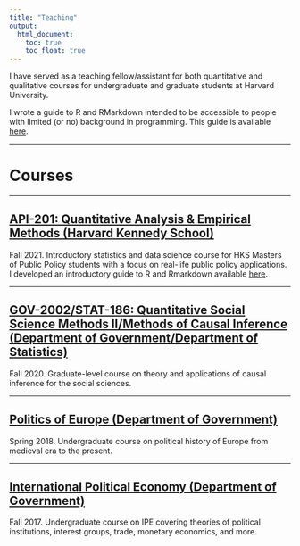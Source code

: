 ```yaml
---
title: "Teaching"
output:
  html_document:
    toc: true
    toc_float: true
---
```


I have served as a teaching fellow/assistant for both quantitative and qualitative courses for undergraduate and graduate students at Harvard University.

I wrote a guide to R and RMarkdown intended to be accessible to people with limited (or no) background in programming. This guide is available [here](https://www.dropbox.com/sh/awup039cmngaqsb/AACutnJHvHOhDWvUNypbvpf5a?dl=0).

---

# Courses

---

## [API-201: Quantitative Analysis & Empirical Methods (Harvard Kennedy School)](https://www.hks.harvard.edu/courses/quantitative-analysis-and-empirical-methods)

Fall 2021. Introductory statistics and data science course for HKS Masters of Public Policy students with a focus on real-life public policy applications. I developed an introductory guide to R and Rmarkdown available [here](https://www.dropbox.com/sh/awup039cmngaqsb/AACutnJHvHOhDWvUNypbvpf5a?dl=0).

---

## [GOV-2002/STAT-186: Quantitative Social Science Methods II/Methods of Causal Inference (Department of Government/Department of Statistics)](https://imai.fas.harvard.edu/teaching/index.html)

Fall 2020. Graduate-level course on theory and applications of causal inference for the social sciences.  

---

## [Politics of Europe (Department of Government)](https://scholar.harvard.edu/dziblatt/pages/collaborative-workconferences)

Spring 2018. Undergraduate course on political history of Europe from medieval era to the present.

---

## [International Political Economy (Department of Government)](https://scholar.harvard.edu/jfrieden/classes/gov-1780-international-political-economy)

Fall 2017. Undergraduate course on IPE covering theories of political institutions, interest groups, trade, monetary economics, and more.

